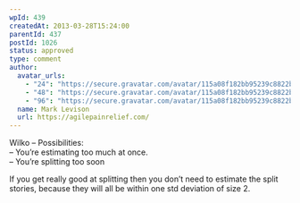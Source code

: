 ```yaml
---
wpId: 439
createdAt: 2013-03-28T15:24:00
parentId: 437
postId: 1026
status: approved
type: comment
author:
  avatar_urls:
    - "24": "https://secure.gravatar.com/avatar/115a08f182bb95239c8822b54b5c4235?s=24&d=mm&r=g"
    - "48": "https://secure.gravatar.com/avatar/115a08f182bb95239c8822b54b5c4235?s=48&d=mm&r=g"
    - "96": "https://secure.gravatar.com/avatar/115a08f182bb95239c8822b54b5c4235?s=96&d=mm&r=g"
  name: Mark Levison
  url: https://agilepainrelief.com/
---
```


Wilko – Possibilities:  
– You’re estimating too much at once.  
– You’re splitting too soon

If you get really good at splitting then you don’t need to estimate the split stories, because they will all be within one std deviation of size 2.